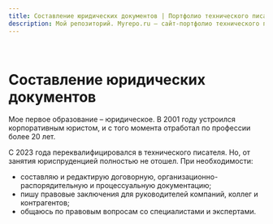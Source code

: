 ```yaml
---
title: Составление юридических документов | Портфолио технического писателя
description: Мой репозиторий. Myrepo.ru – сайт-портфолио технического писателя
---
```


<br />

# Составление юридических документов

Мое первое образование – юридическое. В 2001 году устроился корпоративным юристом, и с того момента отработал по профессии более 20 лет.

С 2023 года переквалифицировался в технического писателя. Но, от занятия юриспруденцией полностью не отошел. При необходимости: 

- составляю и редактирую договорную, организационно-распорядительную и процессуальную документацию;
- пишу правовые заключения для руководителей компаний, коллег и контрагентов;
- общаюсь по правовым вопросам со специалистами и экспертами.
